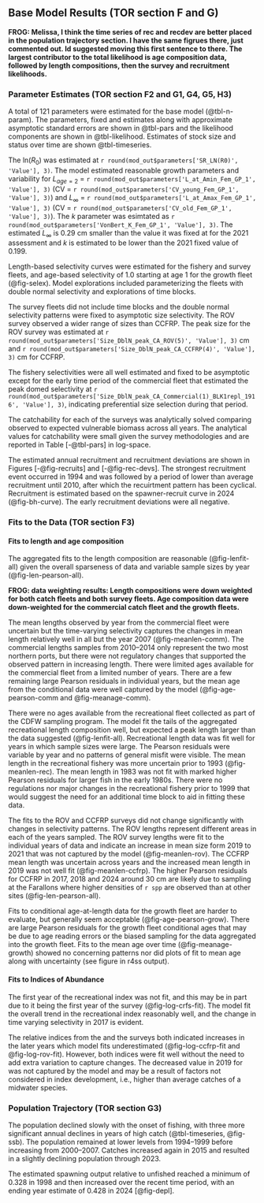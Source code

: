 ## Base Model Results (TOR section F and G) {#sec-base-results}

**FROG: Melissa, I think the time series of rec and recdev are better placed in the population trajectory section. I have the same figrues there, just commented out. Id suggested moving this first sentence to there. The largest contributor to the total likelihood is age composition data, followed by length compositions, then the survey and recruitment likelihoods.**

### Parameter Estimates (TOR section F2 and G1, G4, G5, H3)

A total of 121 parameters were estimated for the base model (@tbl-n-param). The parameters, fixed and estimates along with approximate asymptotic standard errors are shown in @tbl-pars and the likelihood components are shown in @tbl-likelihood. Estimates of stock size and status over time are shown  @tbl-timeseries. 

The ln($R_0$) was estimated at `r round(mod_out$parameters['SR_LN(R0)', 'Value'], 3)`. The model estimated reasonable growth parameters and variability for 
$L_{age=2}$ = `r round(mod_out$parameters['L_at_Amin_Fem_GP_1', 'Value'], 3)` 
(CV = `r round(mod_out$parameters['CV_young_Fem_GP_1', 'Value'], 3)`) and 
$L_{\infty}$ = `r round(mod_out$parameters['L_at_Amax_Fem_GP_1', 'Value'], 3)` 
(CV = `r round(mod_out$parameters['CV_old_Fem_GP_1', 'Value'], 3)`).  The $k$ parameter was esimtated as 
`r round(mod_out$parameters['VonBert_K_Fem_GP_1', 'Value'], 3)`. The estimated $L_{\infty}$ is 0.29 cm smaller than the value it was fixed at for the 2021 assessment and $k$ is estimated to be lower than the 2021 fixed value of 0.199.

Length-based selectivity curves were estimated for the fishery and survey fleets, and age-based selectivity of 1.0 starting at age 1 for the growth fleet (@fig-selex). Model explorations included parameterizing the fleets with double normal selectivity and explorations of time blocks. 

The survey fleets did not include time blocks and the double normal selectivity patterns were fixed to asymptotic size selectivity.  The ROV survey observed a wider range of sizes than CCFRP.  The peak size for the ROV survey was estimated at
`r round(mod_out$parameters['Size_DblN_peak_CA_ROV(5)', 'Value'], 3)` cm and 
`r round(mod_out$parameters['Size_DblN_peak_CA_CCFRP(4)', 'Value'], 3)` cm for CCFRP.

The fishery selectivities were all well estimated and fixed to be asymptotic except for the early time period of the commercial fleet that estimated the peak domed selectivity at `r round(mod_out$parameters['Size_DblN_peak_CA_Commercial(1)_BLK1repl_1916', 'Value'], 3)`, indicating preferential size selection during that period.

The catchability for each of the surveys was analytically solved comparing observed to expected vulnerable biomass across all years. The analytical values for catchability were small given the survey methodologies and are reported in Table [-@tbl-pars] in log-space.

The estimated annual recruitment and recruitment deviations are shown in  Figures [-@fig-recruits] and [-@fig-rec-devs].  The strongest recruitment event occurred in 1994 and was followed by a period of lower than average recruitment until 2010, after which the recuirtment pattern has been cyclical. Recruitment is estimated based on the spawner-recruit curve in 2024 (@fig-bh-curve). The early recruitment deviations were all negative.

### Fits to the Data (TOR section F3)

#### Fits to length and age composition

The aggregated fits to the length composition are reasonable (@fig-lenfit-all) given the overall sparseness of data and variable sample sizes by year (@fig-len-pearson-all).

 **FROG: data weighting results: Length compositions were down weighted for both catch fleets and both survey fleets.  Age composition data were down-weighted for the commercial catch fleet and the growth fleets.**

The mean lengths observed by year from the commercial fleet were uncertain but the time-varying selectivity captures the changes in mean length relatively well in all but the year 2007 (@fig-meanlen-comm). The commercial lengths samples from 2010--2014 only represent the two most northern ports, but there were not regulatory changes that supported the observed pattern in increasing length. There were limited ages available for the commercial fleet from a limited number of years. There are a few remaining large Pearson residuals in individual years, but the mean age from the conditional data were well captured by the model (@fig-age-pearson-comm and @fig-meanage-comm).

There were no ages available from the recreational fleet collected as part of the CDFW \gls{crfs} sampling program. The model fit the tails of the aggregated recreational length composition well, but expected a peak length larger than the data suggested (@fig-lenfit-all).  Recreational length data was fit well for years in which sample sizes were large. The Pearson residuals were variable by year and no patterns of general misfit were visible. The mean length in the recreational fishery was more uncertain prior to 1993 (@fig-meanlen-rec).  The mean length in 1983 was not fit with marked higher Pearson residuals for larger fish in the early 1980s.  There were no regulations nor major changes in the recreational fishery prior to 1999 that would suggest the need for an additional time block to aid in fitting these data. 

The fits to the ROV and CCFRP surveys did not change significantly with changes in selectivity patterns. The ROV lengths represent different areas in each of the years sampled. The ROV survey lengths were fit to the individual years of data and indicate an increase in mean size form 2019 to 2021 that was not captured by the model (@fig-meanlen-rov). The CCFRP mean length was uncertain across years and the increased mean length in 2019 was not well fit (@fig-meanlen-ccfrp). The higher Pearson residuals for CCFRP in 2017, 2018 and 2024 around 30 cm are likely due to sampling at the Farallons where higher densities of `r spp` are observed than at other sites (@fig-len-pearson-all).

Fits to conditional age-at-length data for the growth fleet are harder to evaluate, but generally seem acceptable (@fig-age-pearson-grow). There are large Pearson residuals for the growth fleet conditional ages that may be due to age reading errors or the biased sampling for the data aggregated into the growth fleet. Fits to the mean age over time (@fig-meanage-growth) showed no concerning patterns nor did plots of fit to mean age along with uncertainty (see figure in r4ss output).

#### Fits to Indices of Abundance

The first year of the recreational index was not fit, and this may be in part due to it being the first year of the survey (@fig-log-crfs-fit). The model fit the overall trend in the recreational index reasonably well, and the change in time varying selectivity in 2017 is evident.

The relative indices from the \gls{s-ccfrp} and the \gls{rov} surveys both indicated increases in the later years which model fits underestimated (@fig-log-ccfrp-fit and @fig-log-rov-fit). However, both indices were fit well without the need to add extra variation to capture changes.  The decreased value in 2019 for \gls{s-ccfrp} was not captured by the model and may be a result of factors not considered in index development, i.e., higher than average catches of a midwater species.

### Population Trajectory (TOR section G3) 

The population declined slowly with the onset of fishing, with three more significant annual declines in years of high catch (@tbl-timeseries,  @fig-ssb). The population remained at lower levels from 1994--1999 before increasing from 2000--2007. Catches increased again in 2015 and resulted in a slightly declining population through 2023.  

The estimated spawning output relative to unfished reached a minimum of 0.328 in 1998 and then increased over the recent time period, with an ending year estimate of 0.428 in 2024 [@fig-depl].

